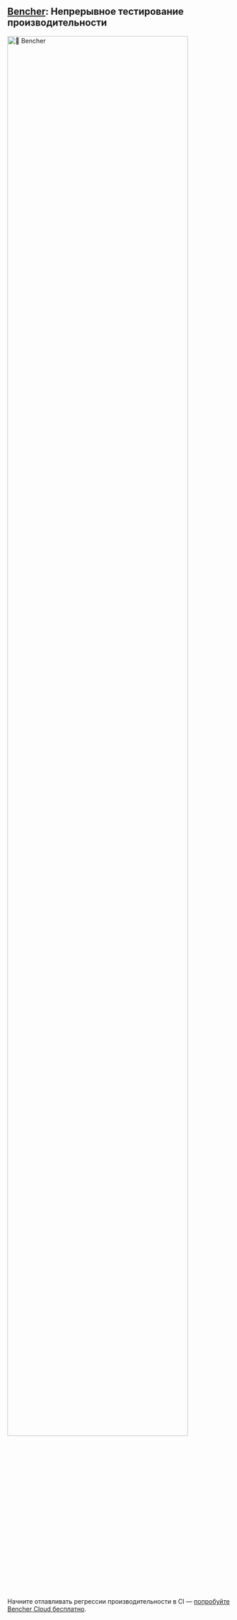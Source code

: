 
## [Bencher](/docs/ru/pricing): Непрерывное тестирование производительности
<div class="content has-text-centered">
    <a href="/docs/ru/pricing">
        <img src={BENCHER_WORDMARK} width="90%" alt="🐰 Bencher" />
    </a>
</div>

<BencherIntro />

Начните отлавливать регрессии производительности в CI — [попробуйте Bencher Cloud бесплатно](/docs/ru/pricing).
